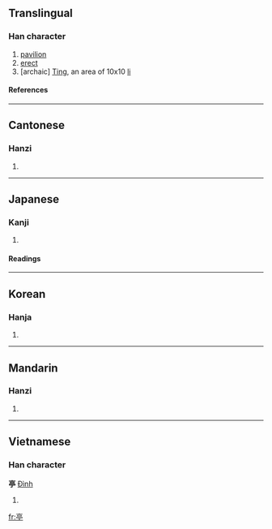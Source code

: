 ==Translingual==

===Han character===
{{Han char|rn=8|rad=亠|as=07|sn=9|four=0020<sub>1</sub>|canj=X卜口月弓 (XYRBN), 卜口月弓 (YRBN)}}

# [[pavilion]]
# [[erect]]
# [archaic] [[w:Ting (administrative unit)|Ting]], an area of 10x10 [[w:li (unit)|li]]

====References====
{{Han ref|kx=0089.030|dkj=00303|dj=0188.090|hdz=10286.020|uh=4EAD|ud=20141|bh=AB46|bd=43846}}

----

==Cantonese==

===Hanzi===
{{yue-hanzi|jyut=|y=ting4}}

# {{defn|Cantonese}}

----

==Japanese==

===Kanji===
{{ja-kanji|grade=c|rs=亠07}}

# {{defn|Japanese}}

====Readings====
{{ja-readings|on=[[てい]] (tei), [[ちょう]] (chō), [[ちん]] (chin)|kun=[[あずまや]] (azumaya)}}

----

==Korean==

===Hanja===
{{ko-hanja|hangeul=[[정]]|rv=jeong|mr=chŏng}}

# {{defn|Korean}}

----

==Mandarin==

===Hanzi===
{{cmn-hanzi|pin=[[tíng]] ([[ting2]])|wg=t'ing<sup>2</sup>}}

# {{defn|Mandarin}}

----

==Vietnamese==

===Han character===
'''亭''' [[Đình]]

# {{defn|Vietnamese}}

[[fr:亭]]